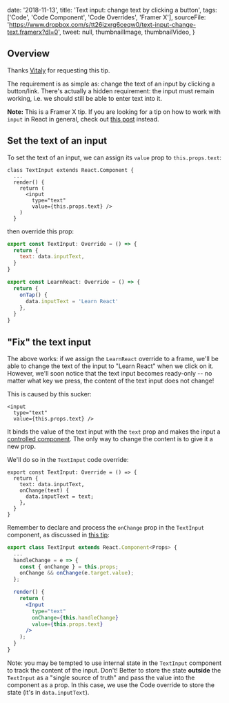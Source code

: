 

  date: '2018-11-13',
  title: 'Text input: change text by clicking a button',
  tags: ['Code', 'Code Component', 'Code Overrides', 'Framer X'],
  sourceFile:
    'https://www.dropbox.com/s/tt26izxrg6ceqw0/text-input-change-text.framerx?dl=0',
  tweet: null,
  thumbnailImage,
  thumbnailVideo,
}


## Overview

Thanks [Vitaly](https://twitter.com/atKo_O) for requesting this tip.

The requirement is as simple as: change the text of an input by clicking a button/link. There's actually a hidden requirement: the input must remain working, i.e. we should still be able to enter text into it.

**Note:** This is a Framer X tip. If you are looking for a tip on how to work with `input` in React in general, check out [this post](/2020/03/31/react-mental-models-working-with-input) instead.

## Set the text of an input

To set the text of an input, we can assign its `value` prop to `this.props.text`:

```jsx{7}
class TextInput extends React.Component {
  ...
  render() {
    return (
      <input
        type="text"
        value={this.props.text} />
    )
  }
```

then override this prop:

```jsx
export const TextInput: Override = () => {
  return {
    text: data.inputText,
  }
}

export const LearnReact: Override = () => {
  return {
    onTap() {
      data.inputText = 'Learn React'
    },
  }
}
```

## "Fix" the text input

The above works: if we assign the `LearnReact` override to a frame, we'll be able to change the text of the input to "Learn React" when we click on it. However, we'll soon notice that the text input becomes ready-only -- no matter what key we press, the content of the text input does not change!

This is caused by this sucker:

```jsx{3}
<input
  type="text"
  value={this.props.text} />
```

It binds the value of the text input with the `text` prop and makes the input a [controlled component](https://reactjs.org/docs/forms.html). The only way to change the content is to give it a new prop.

We'll do so in the `TextInput` code override:

```jsx{4-6}
export const TextInput: Override = () => {
  return {
    text: data.inputText,
    onChange(text) {
      data.inputText = text;
    },
  }
}
```

Remember to declare and process the `onChange` prop in the `TextInput` component, as discussed in [this tip](/tips/simple-text-input):

```jsx
export class TextInput extends React.Component<Props> {
  ...
  handleChange = e => {
    const { onChange } = this.props;
    onChange && onChange(e.target.value);
  };

  render() {
    return (
      <Input
        type="text"
        onChange={this.handleChange}
        value={this.props.text}
      />
    );
  }
}
```

Note: you may be tempted to use internal state in the `TextInput` component to track the content of the input. Don't! Better to store the state **outside** the `TextInput` as a "single source of truth" and pass the value into the component as a prop. In this case, we use the Code override to store the state (it's in `data.inputText`).

